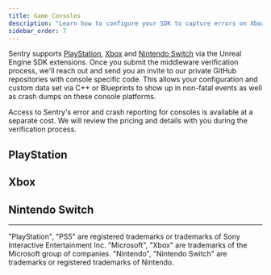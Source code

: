 ```yaml
---
title: Game Consoles
description: "Learn how to configure your SDK to capture errors on Xbox, PlayStation and Nintendo Switch."
sidebar_order: 7
---
```


Sentry supports [PlayStation](https://docs.sentry.io/platforms/playstation/), [Xbox](https://docs.sentry.io/platforms/xbox/) and [Nintendo Switch](https://docs.sentry.io/platforms/nintendo-switch/) via the Unreal Engine SDK extensions. Once you submit the middleware verification process, we'll reach out and send you an invite to our private GitHub repositories with console specific code.
This allows your configuration and custom data set via C++ or Blueprints to show up in non-fatal events as well as crash dumps on these console platforms.

<Alert>
Access to Sentry's error and crash reporting for consoles is available at a separate cost. We will review the pricing and details with you during the verification process.
</Alert>


## PlayStation

<Include name="console-intro/playstation" />

## Xbox

<Include name="console-intro/xbox" />

## Nintendo Switch

<Include name="console-intro/nintendo-switch" />

----

"PlayStation", "PS5" are registered trademarks or trademarks of Sony Interactive Entertainment Inc.
"Microsoft", "Xbox" are trademarks of the Microsoft group of companies.
"Nintendo", "Nintendo Switch" are trademarks or registered trademarks of Nintendo.
